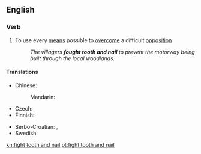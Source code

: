 ==English==
{{rfd|[[fight]] + [[tooth and nail]]}}

===Verb===
{{head|en|verb|head=[[fight]] [[tooth]] [[and]] [[nail]]}}

# {{label|en|idiomatic}} To use every [[means]] possible to [[overcome]] a difficult [[opposition]]
#: ''The villagers '''fought tooth and nail''' to prevent the motorway being built through the local woodlands.''

====Translations====
{{trans-top|use every means possible to overcome a difficult opposition}}
* Chinese:
*: Mandarin: {{t+|cmn|全力以赴|sc=Hani}}
* Czech: {{t|cs|bránit se zuby nehty}}
* Finnish: {{t|fi|[[taistella]] [[kynsin hampain]]}}
{{trans-mid}}
* Serbo-Croatian: {{t|sh|boriti se zubima i noktima}}, {{t|sh|boriti se svim raspoloživim silama}}
* Swedish: {{t|sv|slåss med näbbar och klor}}
{{trans-bottom}}

[[kn:fight tooth and nail]]
[[pt:fight tooth and nail]]